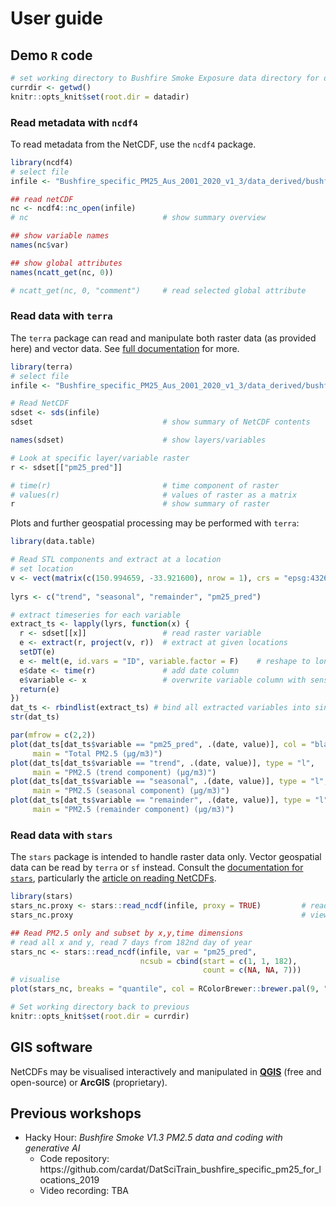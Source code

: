 # User guide

## Demo `R` code

```r
# set working directory to Bushfire Smoke Exposure data directory for demo code
currdir <- getwd()
knitr::opts_knit$set(root.dir = datadir)
```

### Read metadata with `ncdf4`

To read metadata from the NetCDF, use the `ncdf4` package.

```r
library(ncdf4)
# select file
infile <- "Bushfire_specific_PM25_Aus_2001_2020_v1_3/data_derived/bushfiresmoke_v1_3_2003_compressed_20231130_7.nc"

## read netCDF
nc <- ncdf4::nc_open(infile)
# nc                              # show summary overview

## show variable names
names(nc$var)

## show global attributes
names(ncatt_get(nc, 0))

# ncatt_get(nc, 0, "comment")     # read selected global attribute
```

### Read data with `terra`

The `terra` package can read and manipulate both raster data (as provided here) and vector data. See [full documentation](https://rspatial.github.io/terra/index.html) for more.

```r
library(terra)
# select file
infile <- "Bushfire_specific_PM25_Aus_2001_2020_v1_3/data_derived/bushfiresmoke_v1_3_2003_compressed_20231130_7.nc"

# Read NetCDF
sdset <- sds(infile)
sdset                             # show summary of NetCDF contents

names(sdset)                      # show layers/variables

# Look at specific layer/variable raster
r <- sdset[["pm25_pred"]]

# time(r)                         # time component of raster
# values(r)                       # values of raster as a matrix
r                                 # show summary of raster

```

Plots and further geospatial processing may be performed with `terra`:

```r
library(data.table)

# Read STL components and extract at a location
# set location
v <- vect(matrix(c(150.994659, -33.921600), nrow = 1), crs = "epsg:4326")
  
lyrs <- c("trend", "seasonal", "remainder", "pm25_pred")

# extract timeseries for each variable
extract_ts <- lapply(lyrs, function(x) {
  r <- sdset[[x]]                 # read raster variable
  e <- extract(r, project(v, r))  # extract at given locations
  setDT(e)
  e <- melt(e, id.vars = "ID", variable.factor = F)    # reshape to long
  e$date <- time(r)               # add date column
  e$variable <- x                 # overwrite variable column with sensible name
  return(e)
})
dat_ts <- rbindlist(extract_ts) # bind all extracted variables into single table
str(dat_ts)

par(mfrow = c(2,2))
plot(dat_ts[dat_ts$variable == "pm25_pred", .(date, value)], col = "black", type = "l", 
     main = "Total PM2.5 (µg/m3)")
plot(dat_ts[dat_ts$variable == "trend", .(date, value)], type = "l",
     main = "PM2.5 (trend component) (µg/m3)")
plot(dat_ts[dat_ts$variable == "seasonal", .(date, value)], type = "l",
     main = "PM2.5 (seasonal component) (µg/m3)")
plot(dat_ts[dat_ts$variable == "remainder", .(date, value)], type = "l",
     main = "PM2.5 (remainder component) (µg/m3)")

```

### Read data with `stars`

The `stars` package is intended to handle raster data only. Vector geospatial data can be read by `terra` or `sf` instead. Consult the [documentation for `stars`](https://r-spatial.github.io/stars/index.html), particularly the [article on reading NetCDFs](https://r-spatial.github.io/stars/articles/stars8.html).

```r
library(stars)
stars_nc.proxy <- stars::read_ncdf(infile, proxy = TRUE)         # read whole file as proxy
stars_nc.proxy                                                   # view summary

## Read PM2.5 only and subset by x,y,time dimensions
# read all x and y, read 7 days from 182nd day of year
stars_nc <- stars::read_ncdf(infile, var = "pm25_pred", 
                             ncsub = cbind(start = c(1, 1, 182),
                                           count = c(NA, NA, 7)))
# visualise
plot(stars_nc, breaks = "quantile", col = RColorBrewer::brewer.pal(9, "Reds"))

```

```r
# Set working directory back to previous
knitr::opts_knit$set(root.dir = currdir)
```

## GIS software

NetCDFs may be visualised interactively and manipulated in **[QGIS](https://qgis.org/)** (free and open-source) or **ArcGIS** (proprietary).

## Previous workshops

- Hacky Hour: *Bushfire Smoke V1.3 PM2.5 data and coding with generative AI*
    + Code repository: https://github.com/cardat/DatSciTrain_bushfire_specific_pm25_for_locations_2019
    + Video recording: TBA
    